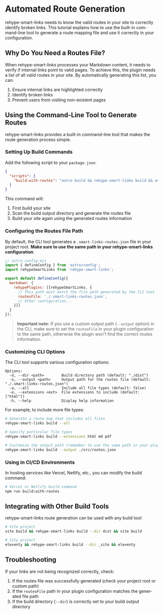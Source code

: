 
<Layout title="Route Script" description="Automatically generate route files to support rehype-smart-links" activeTab="route-script" lang="en">

# Automated Route Generation

rehype-smart-links needs to know the valid routes in your site to correctly identify broken links. This tutorial explains how to use the built-in command-line tool to generate a route mapping file and use it correctly in your configuration.

## Why Do You Need a Routes File?

When rehype-smart-links processes your Markdown content, it needs to verify if internal links point to valid pages. To achieve this, the plugin needs a list of all valid routes in your site. By automatically generating this list, you can:

1. Ensure internal links are highlighted correctly
2. Identify broken links
3. Prevent users from visiting non-existent pages

## Using the Command-Line Tool to Generate Routes

rehype-smart-links provides a built-in command-line tool that makes the route generation process simple.

### Setting Up Build Commands

Add the following script to your `package.json`:

```json
{
  "scripts": {
    "build:with-routes": "astro build && rehype-smart-links build && astro build"
  }
}
```

This command will:
1. First build your site
2. Scan the build output directory and generate the routes file
3. Build your site again using the generated routes information

### Configuring the Routes File Path

By default, the CLI tool generates a `.smart-links-routes.json` file in your project root. **Make sure to use the same path in your rehype-smart-links configuration**:

```js
// astro.config.mjs
import { defineConfig } from 'astro/config';
import rehypeSmartLinks from 'rehype-smart-links';

export default defineConfig({
  markdown: {
    rehypePlugins: [[rehypeSmartLinks, {
      // This path must match the file path generated by the CLI tool
      routesFile: './.smart-links-routes.json',
      // Other configuration...
    }]]
  }
});
```

> **Important note:** If you use a custom output path (`--output` option) in the CLI, make sure to set the `routesFile` in your plugin configuration to the same path, otherwise the plugin won't find the correct routes information.

### Customizing CLI Options

The CLI tool supports various configuration options:

```
Options:
  -d, --dir <path>        Build directory path (default: "./dist")
  -o, --output <path>     Output path for the routes file (default: "./.smart-links-routes.json")
  -a, --all               Include all file types (default: false)
  -e, --extensions <ext>  File extensions to include (default: ["html"])
  -h, --help              Display help information
```

For example, to include more file types:

```bash
# Generate a route map that includes all files
rehype-smart-links build --all

# Specify particular file types
rehype-smart-links build --extensions html md pdf

# Customize the output path (remember to use the same path in your plugin configuration)
rehype-smart-links build --output ./src/routes.json
```

### Using in CI/CD Environments

In hosting services like Vercel, Netlify, etc., you can modify the build command:

```bash
# Vercel or Netlify build command
npm run build:with-routes
```

## Integrating with Other Build Tools

rehype-smart-links route generation can be used with any build tool:

```bash
# Vite project
vite build && rehype-smart-links build --dir dist && vite build

# 11ty project
eleventy && rehype-smart-links build --dir _site && eleventy
```

## Troubleshooting

If your links are not being recognized correctly, check:

1. If the routes file was successfully generated (check your project root or custom path)
2. If the `routesFile` path in your plugin configuration matches the generated file path
3. If the build directory (`--dir`) is correctly set to your build output directory

<PageNavigation currentPath="/en/quick-start/route-script" />

</Layout> 